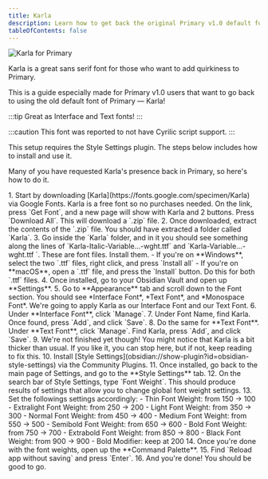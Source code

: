 ```yaml
---
title: Karla
description: Learn how to get back the original Primary v1.0 default font, Karla!
tableOfContents: false
---
```



![Karla for Primary](/src/assets/demos/font-recom_karla.png)

Karla is a great sans serif font for those who want to add quirkiness to Primary. 

This is a guide especially made for Primary v1.0 users that want to go back to using the old default font of Primary — Karla!

:::tip
Great as Interface and Text fonts!
:::

:::caution
This font was reported to not have Cyrilic script support.
:::

This setup requires the Style Settings plugin. The steps below includes how to install and use it.

Many of you have requested Karla's presence back in Primary, so here's how to do it.

<Steps>
1. Start by downloading [Karla](https://fonts.google.com/specimen/Karla) via Google Fonts. Karla is a free font so no purchases needed. On the link, press `Get Font`, and a new page will show with Karla and 2 buttons. Press `Download All`. This will download a `.zip` file.
2. Once downloaded, extract the contents of the `.zip` file. You should have extracted a folder called `Karla`.
3. Go inside the `Karla` folder, and in it you should see something along the lines of `Karla-Italic-Variable...-wght.ttf` and `Karla-Variable...-wght.ttf `. These are font files. Install them.
   - If you're on **Windows**, select the two `.ttf` files, right click, and press `Install all`
   - If you're on **macOS**, open a `.ttf` file, and press the `Install` button. Do this for both `.ttf` files.
4. Once installed, go to your Obsidian Vault and open up **Settings**.
5. Go to **Appearance** tab and scroll down to the Font section. You should see *Interface Font*, *Text Font*, and *Monospace Font*. We're going to apply Karla as our Interface Font and our Text Font.
6. Under **Interface Font**, click `Manage`.
7. Under Font Name, find Karla. Once found, press `Add`, and click `Save`.
8. Do the same for **Text Font**. Under **Text Font**, click `Manage`. Find Karla, press `Add`, and click `Save`.
9. We're not finished yet though! You might notice that Karla is a bit thicker than usual. If you like it, you can stop here, but if not, keep reading to fix this.
10. Install [Style Settings](obsidian://show-plugin?id=obsidian-style-settings) via the Community Plugins.
11. Once installed, go back to the main page of Settings, and go to the **Style Settings** tab.
12. On the search bar of Style Settings, type `Font Weight`. This should produce results of settings that allow you to change global font weight settings.
13. Set the followings settings accordingly:
    - Thin Font Weight: from 150 → 100
    - Extralight Font Weight: from 250 → 200
    - Light Font Weight: from 350 → 300
    - Normal Font Weight: from 450 → 400
    - Medium Font Weight: from 550 → 500
    - Semibold Font Weight: from 650 → 600
    - Bold Font Weight: from 750 → 700
    - Extrabold Font Weight: from 850 → 800
    - Black Font Weight: from 900 → 900
    - Bold Modifier: keep at 200
14. Once you're done with the font weights, open up the **Command Palette**.
15. Find `Reload app without saving` and press `Enter`.
16. And you're done! You should be good to go.
</Steps>
